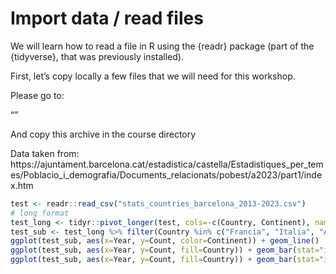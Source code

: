 # Import data / read files

We will learn how to read a file in R using the {readr} package (part of the {tidyverse}, that was previously installed).

First, let's copy locally a few files that we will need for this workshop.

Please go to:

""

And copy this archive in the course directory


Data taken from:
https://ajuntament.barcelona.cat/estadistica/castella/Estadistiques_per_temes/Poblacio_i_demografia/Documents_relacionats/pobest/a2023/part1/index.htm


```r
test <- readr::read_csv("stats_countries_barcelona_2013-2023.csv")
# long format
test_long <- tidyr::pivot_longer(test, cols=-c(Country, Continent), names_to="Year", values_to="Count")
test_sub <- test_long %>% filter(Country %in% c("Francia", "Italia", "Alemania"))
ggplot(test_sub, aes(x=Year, y=Count, color=Continent)) + geom_line()
ggplot(test_sub, aes(x=Year, y=Count, fill=Country)) + geom_bar(stat="identity")
ggplot(test_sub, aes(x=Year, y=Count, fill=Country)) + geom_bar(stat="identity", position="dodge")

```


